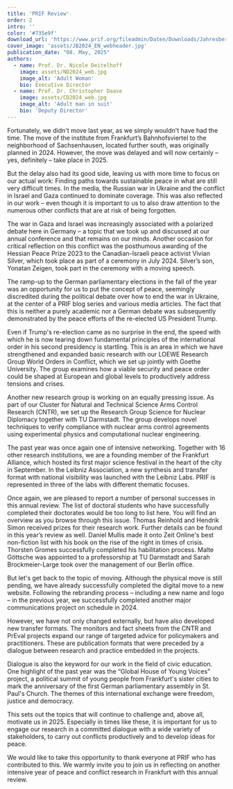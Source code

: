 ```yaml
---
title: 'PRIF Review'
order: 2
intro: ''
color: '#735e9f'
download_url: 'https://www.prif.org/fileadmin/Daten/Downloads/Jahresberichte/PRIF_Review_2024_en_web.pdf'
cover_image: 'assets/JB2024_EN_webheader.jpg'
publication_date: "08. May, 2025"
authors:
  - name: Prof. Dr. Nicole Deitelhoff
    image: assets/ND2024_web.jpg
    image_alt: 'Adult Woman'
    bio: Executive Director
  - name: Prof. Dr. Christopher Daase
    image: assets/CD2024_web.jpg
    image_alt: 'Adult man in suit'
    bio: 'Deputy Director'
---
```


<Leadin>Fortunately, we didn't move</Leadin> last year, as we simply wouldn't have had the time. The move of the institute from Frankfurt’s Bahnhofsviertel to the neighborhood of Sachsenhausen, located further south, was originally planned in 2024. However, the move was delayed and will now certainly – yes, definitely – take place in 2025.

But the delay also had its good side, leaving us with more time to focus on our actual work: Finding paths towards sustainable peace in what are still very difficult times. In the media, the Russian war in Ukraine and the conflict in Israel and Gaza continued to dominate coverage. This was also reflected in our work – even though it is important to us to also draw attention to the numerous other conflicts that are at risk of being forgotten.

The war in Gaza and Israel was increasingly associated with a polarized debate here in Germany – a topic that we took up and discussed at our annual conference and that remains on our minds. Another occasion for critical reflection on this conflict was the posthumous awarding of the Hessian Peace Prize 2023 to the Canadian-Israeli peace activist Vivian Silver, which took place as part of a ceremony in July 2024. Silver’s son, Yonatan Zeigen, took part in the ceremony with a moving speech.

The ramp-up to the German parliamentary elections in the fall of the year was an opportunity for us to put the concept of peace, seemingly discredited during the political debate over how to end the war in Ukraine, at the center of a PRIF blog series and various media articles. The fact that this is neither a purely academic nor a German debate was subsequently demonstrated by the peace efforts of the re-elected US President Trump.

Even if Trump's re-election came as no surprise in the end, the speed with which he is now tearing down fundamental principles of the international order in his second presidency is startling. This is an area in which we have strengthened and expanded basic research with our LOEWE Research Group World Orders in Conflict, which we set up jointly with Goethe University. The group examines how a viable security and peace order could be shaped at European and global levels to productively address tensions and crises.

Another new research group is working on an equally pressing issue. As part of our Cluster for Natural and Technical Science Arms Control Research (CNTR), we set up the Research Group Science for Nuclear Diplomacy together with TU Darmstadt. The group develops novel techniques to verify compliance with nuclear arms control agreements using experimental physics and computational nuclear engineering.

The past year was once again one of intensive networking. Together with 16 other research institutions, we are a founding member of the Frankfurt Alliance, which hosted its first major science festival in the heart of the city in September. In the Leibniz Association, a new synthesis and transfer format with national visibility was launched with the Leibniz Labs. PRIF is represented in three of the labs with different thematic focuses.

Once again, we are pleased to report a number of personal successes in this annual review. The list of doctoral students who have successfully completed their doctorates would be too long to list here. You will find an overview as you browse through this issue. Thomas Reinhold and Hendrik Simon received prizes for their research work. Further details can be found in this year’s review as well. Daniel Mullis made it onto Zeit Online's best non-fiction list with his book on the rise of the right in times of crisis. Thorsten Gromes successfully completed his habilitation process. Malte Göttsche was appointed to a professorship at TU Darmstadt and Sarah Brockmeier-Large took over the management of our Berlin office.

But let's get back to the topic of moving. Although the physical move is still pending, we have already successfully completed the digital move to a new website. Following the rebranding process – including a new name and logo – in the previous year, we successfully completed another major communications project on schedule in 2024.

However, we have not only changed externally, but have also developed new transfer formats. The monitors and fact sheets from the CNTR and PrEval projects expand our range of targeted advice for policymakers and practitioners. These are publication formats that were preceded by a dialogue between research and practice embedded in the projects.

Dialogue is also the keyword for our work in the field of civic education. One highlight of the past year was the “Global House of Young Voices” project, a political summit of young people from Frankfurt's sister cities to mark the anniversary of the first German parliamentary assembly in St. Paul's Church. The themes of this international exchange were freedom, justice and democracy.

This sets out the topics that will continue to challenge and, above all, motivate us in 2025. Especially in times like these, it is important for us to engage our research in a committed dialogue with a wide variety of stakeholders, to carry out conflicts productively and to develop ideas for peace.

We would like to take this opportunity to thank everyone at PRIF who has contributed to this. We warmly invite you to join us in reflecting on another intensive year of peace and conflict research in Frankfurt with this annual review.
